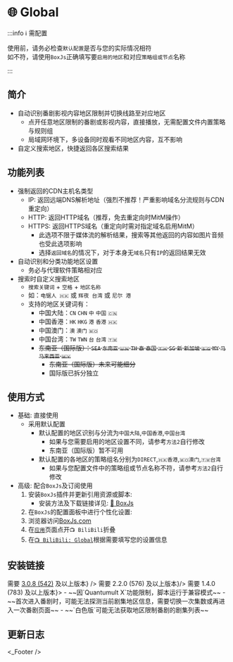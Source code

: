 
# 🌐 Global

:::info ℹ️ 需配置

使用前，请务必检查`默认配置`是否与您的实际情况相符  
如不符，请使用`BoxJs`正确填写要`启用的地区`和对应`策略组或节点`名称  

:::

## 简介
* 自动识别番剧影视内容地区限制并切换线路至对应地区
  * 点开任意地区限制的番剧或影视内容，直接播放，无需配置文件内置策略与规则组
  * 局域网环境下，多设备同时观看不同地区内容，互不影响
* 自定义搜索地区，快捷返回各区搜索结果

## 功能列表
* 强制返回的CDN主机名类型    
  * IP: 返回远端DNS解析地址（强烈不推荐！严重影响域名分流规则与CDN重定向）
  * HTTP: 返回HTTP域名（推荐，免去重定向时MitM操作）
  * HTTPS: 返回HTTPS域名（重定向时需对指定域名启用MitM）
    * 此选项不限于媒体流的解析结果，搜索等其他返回的内容如图片音频也受此选项影响
    * 选择`返回域名`的情况下，对于本身无`域名`只有`IP`的返回结果无效
* 自动识别和分类功能地区设置
  * 务必与代理软件策略相对应
* 搜索时自定义搜索地区
  * `搜索关键词` + `空格` + `地区名称`
  * 如：`电锯人 🇭🇰` 或 `辉夜 台湾` 或 `尼尔 港`
  * 支持的地区关键词有：
    * 中国大陆：`CN` `CHN` `中` `中国` `🇨🇳`
    * 中国香港：`HK` `HKG` `港` `香港` `🇭🇰`
    * 中国澳门：`澳` `澳门` `🇲🇴`
    * 中国台湾：`TW` `TWN` `台` `台湾` `🇹🇼`
    * ~~东南亚（国际版）：`SEA` `东南亚` `🇺🇳` `TH` `泰` `泰国` `🇹🇭` `SG` `新` `新加坡` `🇸🇬` `MY` `马` `马来西亚` `🇲🇾`~~
      * ~~东南亚（国际版）未来可能细分~~
      * 国际版已拆分独立

## 使用方式
* 基础: 直接使用
  * 采用默认配置
    * 默认配置的地区识别与分流为`中国大陆`,`中国香港`,`中国台湾`
      * 如果与您需要启用的地区设置不同，请参考`方法2`自行修改
      * 东南亚（国际版）暂不可用
    * 默认配置的各地区的策略组名分别为`DIRECT`,`🇭🇰香港`,`🇲🇴澳门`,`🇹🇼台湾`
      * 如果与您配置文件中的策略组或节点名称不符，请参考`方法2`自行修改
* 高级: 配合`BoxJs`及订阅使用
  1. 安装`BoxJs`插件并更新引用资源或脚本:
     * 安装方法及下载链接详见: [🧰 BoxJs](./box-js)
  2. 在`BoxJs`的配置面板中进行个性化设置:
    1. 浏览器访问[BoxJs.com](http://boxjs.com)
    2. 在[`应用`](http://boxjs.com/#/app)页面点开`📺 BiliBili`折叠
    3. 在[`📺 BiliBili: Global`](http://boxjs.com/#/app/BiliBili.Global)根据需要填写您的设置信息

## 安装链接

<ModuleInstall urlPrefix="https://github.com/BiliUniverse/Global/releases/latest/download/">
  <ModuleInstall.Tab type="loon">
    <ModuleInstall.Item url="BiliBili.Global.plugin" badge={<>需要 <a href="https://t.me/LoonNews/948" target="_blank">3.0.8 (542)</a> 及以上版本</>} />
  </ModuleInstall.Tab>
  <ModuleInstall.Tab type="surge">
    <ModuleInstall.Item url="BiliBili.Global.sgmodule"/>
  </ModuleInstall.Tab>
  <ModuleInstall.Tab type="stash">
    <ModuleInstall.Item url="BiliBili.Global.stoverride" badge={<>需要 2.2.0 (576) 及以上版本</>}/>
  </ModuleInstall.Tab>
  <ModuleInstall.Tab type="egern">
    <ModuleInstall.Item url="BiliBili.Global.yaml"/>
  </ModuleInstall.Tab>
  <ModuleInstall.Tab type="qx">
    <ModuleInstall.Item url="BiliBili.Global.snippet" badge={<>需要 1.4.0 (783) 及以上版本</>}>
      - ~~因`Quantumult X`功能限制，脚本运行于兼容模式~~
        - ~~首次进入番剧时，可能无法探测当前剧集地区信息，需要切换一次集数或再进入一次番剧页面~~
        - ~~`白色版`可能无法获取地区限制番剧的剧集列表~~
    </ModuleInstall.Item>
  </ModuleInstall.Tab>
</ModuleInstall>

## 更新日志

<_Footer />

